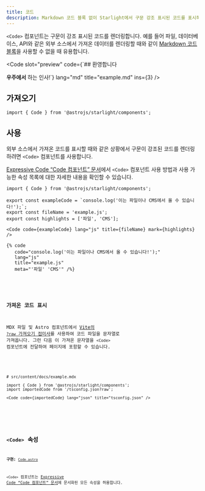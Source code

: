 ```yaml
---
title: 코드
description: Markdown 코드 블록 없이 Starlight에서 구문 강조 표시된 코드를 표시하는 방법을 알아보세요.
---
```



`<Code>` 컴포넌트는 구문이 강조 표시된 코드를 렌더링합니다.
예를 들어 파일, 데이터베이스, API와 같은 외부 소스에서 가져온 데이터를 렌더링할 때와 같이 [Markdown 코드 블록](/ko/guides/authoring-content/#코드-블록)을 사용할 수 없을 때 유용합니다.


<Preview>

<Code
	slot="preview"
	code={`## 환영합니다

**우주에서** 하는 인사!`}
lang="md"
title="example.md"
ins={3}
/>

</Preview>

## 가져오기

```tsx
import { Code } from '@astrojs/starlight/components';
```

## 사용

외부 소스에서 가져온 코드를 표시할 때와 같은 상황에서 구문이 강조된 코드를 렌더링하려면 `<Code>` 컴포넌트를 사용합니다.

[Expressive Code “Code 컴포넌트” 문서](https://expressive-code.com/key-features/code-component/)에서 `<Code>` 컴포넌트 사용 방법과 사용 가능한 속성 목록에 대한 자세한 내용을 확인할 수 있습니다.

<Preview>

```mdx
import { Code } from '@astrojs/starlight/components';

export const exampleCode = `console.log('이는 파일이나 CMS에서 올 수 있습니다!');`;
export const fileName = 'example.js';
export const highlights = ['파일', 'CMS'];

<Code code={exampleCode} lang="js" title={fileName} mark={highlights} />
```

<Fragment slot="markdoc">

```markdoc
{% code
   code="console.log('이는 파일이나 CMS에서 올 수 있습니다!');"
   lang="js"
   title="example.js"
   meta="'파일' 'CMS'" /%}
```

</Fragment>


<Code
	slot="preview"
	code={exampleCode}
	lang="js"
	title={fileName}
	mark={highlights}
/>

</Preview>

### 가져온 코드 표시

MDX 파일 및 Astro 컴포넌트에서 [Vite의 `?raw` 가져오기 접미사](https://ko.vite.dev/guide/assets#importing-asset-as-string)를 사용하여 코드 파일을 문자열로 가져옵니다.
그런 다음 이 가져온 문자열을 `<Code>` 컴포넌트에 전달하여 페이지에 포함할 수 있습니다.

<Preview>

```mdx "?raw"
# src/content/docs/example.mdx

import { Code } from '@astrojs/starlight/components';
import importedCode from '/tsconfig.json?raw';

<Code code={importedCode} lang="json" title="tsconfig.json" />
```


<Code slot="preview" code={importedCode} lang="json" title="tsconfig.json" />

</Preview>

## `<Code>` 속성

**구현:** [`Code.astro`](https://github.com/expressive-code/expressive-code/blob/main/packages/astro-expressive-code/components/Code.astro)

`<Code>` 컴포넌트는 [Expressive Code “Code 컴포넌트” 문서](https://expressive-code.com/key-features/code-component/#available-props)에 문서화된 모든 속성을 허용합니다.
